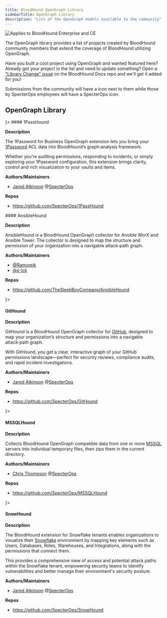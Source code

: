 ```yaml
---
title: BloodHound OpenGraph Library
sidebarTitle: OpenGraph Library
description: "List of the OpenGraph models available to the community"
---
```



<img noZoom src="/assets/enterprise-AND-community-edition-pill-tag.svg" alt="Applies to BloodHound Enterprise and CE"/>

The OpenGraph library provides a list of projects created by BloodHound community members that extend the coverage of BloodHound utilizing OpenGraph.

Have you built a cool project using OpenGraph and wanted featured here? Already got your project in the list and need to update something? Open a ["Library Change" issue](https://github.com/SpecterOps/bloodhound-docs/issues) on the BloodHound Docs repo and we'll get it added for you!

Submissions from the community will have a <Icon icon="people-group" color="#ffffffff" /> icon next to them while those by SpecterOps employees will have a SpecterOps icon.

## OpenGraph Library

<AccordionGroup>
<Accordion title="1Password" icon={<SO_Icon />}>
#### 1PassHound

**Description**

The 1Password for Business OpenGraph extension lets you bring your [1Password](https://1password.com/) ACL data into BloodHound’s graph‑analysis framework.

Whether you’re auditing permissions, responding to incidents, or simply exploring your 1Password configuration, this extension brings clarity, control and rich visualization to your vaults and items.

**Authors/Maintainers**

- [Jared Atkinson](https://x.com/jaredcatkinson) @[SpecterOps](https://specterops.io)

**Repos**

- https://github.com/SpecterOps/1PassHound

</Accordion>
<Accordion title="Ansible" icon="people-group">
#### AnsibleHound

**Description**

AnsibleHound is a BloodHound OpenGraph collector for Ansible WorX and Ansible Tower. The collector is designed to map the structure and permission of your organization into a navigable attack‑path graph.

**Authors/Maintainers**

- [@Ramoreik](https://github.com/Ramoreik)
- [@s-lck](https://github.com/s-lck)

**Repos**

- https://github.com/TheSleekBoyCompany/AnsibleHound

</Accordion>
<Accordion title="GitHub" icon={<SO_Icon />}>

#### GitHound
**Description**

GitHound is a BloodHound OpenGraph collector for [GitHub](https://github.com), designed to map your organization’s structure and permissions into a navigable attack‑path graph.

With GitHound, you get a clear, interactive graph of your GitHub permissions landscape—perfect for security reviews, compliance audits, and rapid incident investigations.

**Authors/Maintainers**
- [Jared Atkinson](https://x.com/jaredcatkinson) @[SpecterOps](https://specterops.io)

**Repos**
- https://github.com/SpecterOps/GitHound

</Accordion>
<Accordion title="MSSQL" icon={<SO_Icon />}>

#### MSSQLHound

**Description**

Collects BloodHound OpenGraph compatible data from one or more [MSSQL](https://www.microsoft.com/en-us/sql-server) servers into individual temporary files, then zips them in the current directory.

**Authors/Maintainers**
- [Chris Thompson](https://x.com/_Mayyhem) @[SpecterOps](https://specterops.io)

**Repos**
- https://github.com/SpecterOps/MSSQLHound

</Accordion>
<Accordion title="Snowflake" icon={<SO_Icon />}>

#### SnowHound

**Description**

The BloodHound extension for Snowflake tenants enables organizations to visualize their [Snowflake](https://www.snowflake.com/) environment by mapping key elements such as Users, Databases, Roles, Warehouses, and Integrations, along with the permissions that connect them.

This provides a comprehensive view of access and potential attack paths within the Snowflake tenant, empowering security teams to identify vulnerabilities and better manage their environment's security posture.

**Authors/Maintainers**
- [Jared Atkinson](https://x.com/jaredcatkinson) @[SpecterOps](https://specterops.io)

**Repos**
- https://github.com/SpecterOps/SnowHound
</Accordion>
</AccordionGroup>
